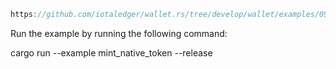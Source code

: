 
<DotEnvWarning />

```rust reference
https://github.com/iotaledger/wallet.rs/tree/develop/wallet/examples/09_mint_native_token.rs
```

Run the example by running the following command:

<CodeBlock className="language-bash">
    cargo run --example mint_native_token --release
</CodeBlock>